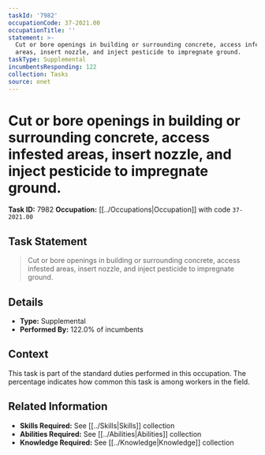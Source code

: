 ```yaml
---
taskId: '7982'
occupationCode: 37-2021.00
occupationTitle: ''
statement: >-
  Cut or bore openings in building or surrounding concrete, access infested
  areas, insert nozzle, and inject pesticide to impregnate ground.
taskType: Supplemental
incumbentsResponding: 122
collection: Tasks
source: onet
---
```

# Cut or bore openings in building or surrounding concrete, access infested areas, insert nozzle, and inject pesticide to impregnate ground.

**Task ID:** 7982
**Occupation:** [[../Occupations|Occupation]] with code `37-2021.00`

## Task Statement

> Cut or bore openings in building or surrounding concrete, access infested areas, insert nozzle, and inject pesticide to impregnate ground.

## Details

- **Type:** Supplemental
- **Performed By:** 122.0% of incumbents

## Context

This task is part of the standard duties performed in this occupation. The percentage indicates how common this task is among workers in the field.

## Related Information

- **Skills Required:** See [[../Skills|Skills]] collection
- **Abilities Required:** See [[../Abilities|Abilities]] collection
- **Knowledge Required:** See [[../Knowledge|Knowledge]] collection
